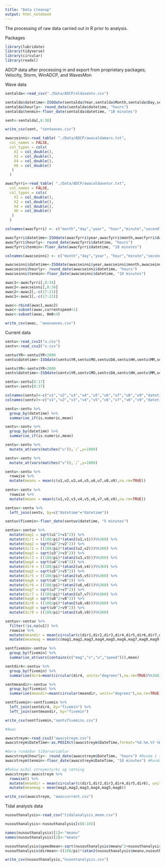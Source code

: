 ```yaml
---
title: "Data cleanup"
output: html_notebook
---
```


The processing of raw data carried out in R prior to analysis.

Packages

```r
library(lubridate) 
library(tidyverse) 
library(circular) 
library(readxl) 
```

ADCP data after processing in and export from proprietary packages; Velocity, Storm, WinADCP, and WavesMon


Wave data
```r

sentalda<-read_csv("./Data/ADCP/aldasentv.csv")

sentalda$datetime<-ISOdate(sentalda$Year,sentalda$Month,sentalda$Day,sentalda$Hour,sentalda$Min,sentalda$Sec) 
sentalda$hourly<- round_date(sentalda$datetime, "hours")
sentalda$tenmin<-floor_date(sentalda$datetime, "10 minutes") 

sent<-sentalda[,8:30]

write_csv(sent, "sentwaves.csv")

awacseinni<-read_table( "./Data/ADCP/awacaldamars.txt",
  col_names = FALSE,
  col_types = cols(
    X1 = col_double(),
    X2 = col_double(),
    X4 = col_double(),
    X6 = col_double()
   )
  ) 

awacfyrri<-read_table( "./Data/ADCP/awacaldavetur.txt",
  col_names = FALSE,
  col_types = cols(
    X1 = col_double(),
    X2 = col_double(),
    X4 = col_double(),
    X6 = col_double()
   )
  )

colnames(awacfyrri) <- c("month","day","year", "hour","minute","second","spectrumtype","Hm0","H3","H10","Hmax","Hmean","Tm02","Tp","Tz","T3","T10","Tmax","DirTp","SprTp","Mdir","unidirectind","mpressure","mASTd","mASTice","nodetects","baddetects","zerocrossings","currentspeed","currentdir","errorcode")

awacfyrri$datetime<-ISOdate(awacfyrri$year,awacfyrri$month,awacfyrri$day,awacfyrri$hour,awacfyrri$minute,awacfyrri$second) 
awacfyrri$hourly<- round_date(awacfyrri$datetime, "hours") 
awacfyrri$tenmin<-floor_date(awacfyrri$datetime, "10 minutes")

colnames(awacseinni) <- c("month","day","year", "hour","minute","second","spectrumtype","Hm0","H3","H10","Hmax","Hmean","Tm02","Tp","Tz","T3","T10","Tmax","DirTp","SprTp","Mdir","unidirectind","mpressure","mASTd","mASTice","nodetects","baddetects","zerocrossings","currentspeed","currentdir","errorcode")

awacseinni$datetime<-ISOdate(awacseinni$year,awacseinni$month,awacseinni$day,awacseinni$hour,awacseinni$minute,awacseinni$second)
awacseinni$hourly<- round_date(awacseinni$datetime, "hours") 
awacseinni$tenmin<-floor_date(awacseinni$datetime, "10 minutes") 

awac1<-awacfyrri[,8:34]
awac2<-awacseinni[,8:34]
awac2<-awac2[,-c(17:21)]
awac1<-awac1[,-c(17:21)]

awac<-rbind(awac1,awac2)
awac<-subset(awac,currentspeed<1)
awac<-subset(awac, Hm0<4)

write_csv(awac, "awacwaves.csv")

```

Current data
```r
sentu<-read_csv2("u.csv")
sentv<-read_csv2("v.csv")

sentu$YR<-sentu$YR+2000
sentu$datetime<-ISOdate(sentu$YR,sentu$MO,sentu$DA,sentu$HH,sentu$MM,sentu$SS)

sentv$YR<-sentv$YR+2000
sentv$datetime<-ISOdate(sentv$YR,sentv$MO,sentv$DA,sentv$HH,sentv$MM,sentv$SS)

sentu<-sentu[8:17]
sentv<-sentv[8:17]

colnames(sentu)<-c("u1","u2","u3","u4","u5","u6","u7","u8","u9","datetime")
colnames(sentv)<-c("v1","v2","v3","v4","v5","v6","v7","v8","v9","datetime")

sentu<-sentu %>% 
  group_by(datetime) %>% 
  summarise_if(is.numeric,mean)

sentv<-sentv %>% 
  group_by(datetime) %>% 
  summarise_if(is.numeric,mean)

sentu<-sentu %>% 
  mutate_at(vars(matches("u")),`/`,y=1000) 

sentv<-sentv %>% 
  mutate_at(vars(matches("v")),`/`,y=1000) 

sentu<-sentu %>% 
  rowwise %>% 
  mutate(meanu = mean(c(u1,u2,u3,u4,u5,u6,u7,u8,u9),na.rm=TRUE))
  
sentv<-sentv %>% 
  rowwise %>% 
  mutate(meanv = mean(c(v1,v2,v3,v4,v5,v6,v7,v8,v9),na.rm=TRUE)) 

sentuv<-sentu %>% 
  left_join(sentv, by=c("datetime"="datetime"))

sentuv$fivemin<-floor_date(sentuv$datetime, "5 minutes")

sentuv<-sentuv %>% 
  mutate(mag1 = sqrt(u1^2+v1^2)) %>% 
  mutate(dir1 = ((180/pi)*(atan2(u1,v1)))%%360) %>% 
  mutate(mag2 = sqrt(u2^2+v2^2)) %>% 
  mutate(dir2 = ((180/pi)*(atan2(u2,v2)))%%360) %>% 
  mutate(mag3 = sqrt(u3^2+v3^2)) %>% 
  mutate(dir3 = ((180/pi)*(atan2(u3,v3)))%%360) %>%
  mutate(mag4 = sqrt(u4^2+v4^2)) %>% 
  mutate(dir4 = ((180/pi)*(atan2(u4,v4)))%%360) %>%
  mutate(mag5 = sqrt(u5^2+v5^2)) %>% 
  mutate(dir5 = ((180/pi)*(atan2(u5,v5)))%%360) %>%
  mutate(mag6 = sqrt(u6^2+v6^2)) %>% 
  mutate(dir6 = ((180/pi)*(atan2(u6,v6)))%%360) %>%
  mutate(mag7 = sqrt(u7^2+v7^2)) %>% 
  mutate(dir7 = ((180/pi)*(atan2(u7,v7)))%%360) %>%
  mutate(mag8 = sqrt(u8^2+v8^2)) %>% 
  mutate(dir8 = ((180/pi)*(atan2(u8,v8)))%%360) %>%
  mutate(mag9 = sqrt(u9^2+v9^2)) %>% 
  mutate(dir9 = ((180/pi)*(atan2(u9,v9)))%%360)

sentuv<-sentuv %>% 
  filter(!is.na(u1)) %>% 
  rowwise %>% 
  mutate(meandir = mean(circular(c(dir1,dir2,dir3,dir4,dir5,dir6,dir7,dir8,dir9), units="degrees"),na.rm=TRUE)%%360) %>% 
  mutate(meanmag = mean(c(mag1,mag2,mag3,mag4,mag5,mag6,mag7,mag8,mag9),na.rm=TRUE))

sentfivemin<-sentuv %>% 
  group_by(fivemin) %>% 
  summarise_at(vars(contains(c("mag","v","u","speed"))),mean)

sentdir4<-sentuv %>% 
  group_by(fivemin) %>% 
  summarise(dir4=mean(circular(dir4, units="degrees"),na.rm=TRUE)%%360)

sentmeandir<-sentuv %>% 
  group_by(fivemin) %>% 
  summarise(meandir=mean(circular(meandir, units="degrees"),na.rm=TRUE)%%360)

sentfivemin<-sentfivemin %>% 
  left_join(sentdir4, by="fivemin") %>% 
  left_join(sentmeandir, by="fivemin")

write_csv(sentfivemin,"sentvfivemins.csv")

#Awac

awacstreym<-read_csv2("awacstreym.csv")
awacstreym$DateTime<-as.POSIXct(awacstreym$DateTime,format="%d.%m.%Y %H:%M")

#Gera rundaðar tíðarvariablar
awacstreym$hourly<- round_date(awacstreym$DateTime, "hours") #Runda í tímum
awacstreym$tenmin<-floor_date(awacstreym$DateTime, "10 minutes") #Runda í 10 minuttum

#Rokna miðal streymstyrki og rætning
awacstreym<-awacstreym %>% 
  rowwise() %>% 
  mutate(meandir = mean(circular(c(dir1,dir2,dir3,dir4,dir5,dir6), units="degrees"))%%360) %>% 
  mutate(meanmag = mean(mag1,mag2,mag3,mag4,mag5,mag6))

write_csv(awacstreym, "awaccurrent.csv")

```

Tidal analysis data

```r
nusouthanalysis<-read_csv("tidalanalysis_mean.csv")

nusouthanalysis<-nusouthanalysis[c(8:10)]

names(nusouthanalysis)[1]<-"meanu"
names(nusouthanalysis)[2]<-"meanv"

nusouthanalysis$speedmean<-sqrt(nusouthanalysis$meanu^2+nusouthanalysis$meanv^2)/1000
nusouthanalysis$dirmean<-((180/pi)*(atan2(nusouthanalysis$meanu,nusouthanalysis$meanv)))%%360

write_csv(nusouthanalysis,"nusentanalysis.csv")

```


